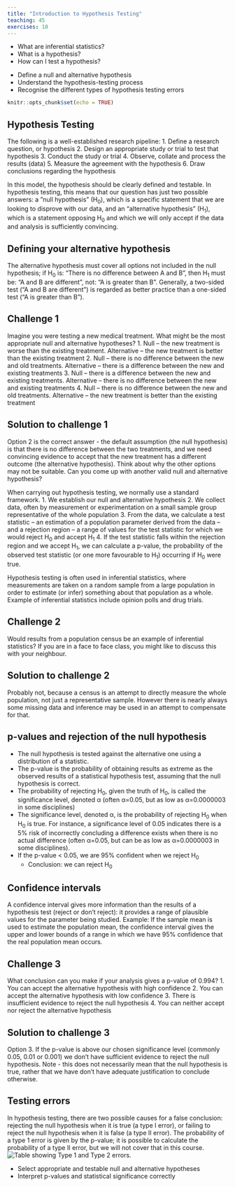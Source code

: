 ```yaml
---
title: "Introduction to Hypothesis Testing"
teaching: 45
exercises: 10
---
```


:::::::::::::::::::::::::::::::::::::: questions

- What are inferential statistics?
- What is a hypothesis?
- How can I test a hypothesis?

::::::::::::::::::::::::::::::::::::::::::::::::
  
::::::::::::::::::::::::::::::::::::: objectives

- Define a null and alternative hypothesis
- Understand the hypothesis-testing process
- Recognise the different types of hypothesis testing errors

::::::::::::::::::::::::::::::::::::::::::::::::


```r
knitr::opts_chunk$set(echo = TRUE)
```

## Hypothesis Testing

The following is a well-established research pipeline: 
1. Define a research question, or hypothesis
2. Design an appropriate study or trial to test that hypothesis
3. Conduct the study or trial
4. Observe, collate and process the results (data)
5. Measure the agreement with the hypothesis
6. Draw conclusions regarding the hypothesis

In this model, the hypothesis should be clearly defined and testable. In
hypothesis testing, this means that our question has just two possible answers:
a ”null hypothesis” (H<sub>0</sub>), which is a specific statement that we are 
looking to disprove with our data, and an “alternative hypothesis” 
(H<sub>1</sub>), which is a statement opposing H<sub>0</sub> and which we will 
only accept if the data and analysis is sufficiently convincing.

::::::::::::::::::::::::::::::::::::: callout

## Defining your alternative hypothesis
The alternative hypothesis must cover all options not included in the null
hypothesis; if H<sub>0</sub> is: “There is no difference between A and B”, 
then H<sub>1</sub> must be: “A and B are different”, not: “A is greater than
B”. Generally, a two-sided test (“A and B are different”) is regarded as
better practice than a one-sided test (“A is greater than B”).

::::::::::::::::::::::::::::::::::::: 

::::::::::::::::::::::::::::::::::::: challenge

## Challenge 1

Imagine you were testing a new medical treatment. What might be the most
appropriate null and alternative hypotheses?
1. Null – the new treatment is worse than the existing treatment. Alternative
– the new treatment is better than the existing treatment
2. Null – there is no difference between the new and old treatments.
Alternative – there is a difference between the new and existing treatments
3. Null – there is a difference between the new and existing treatments.
Alternative – there is no difference between the new and existing treatments
4. Null – there is no difference between the new and old treatments.
Alternative – the new treatment is better than the existing treatment

::::::::::::::::::::::::::::::::::::: solution

## Solution to challenge 1

Option 2 is the correct answer - the default assumption (the null
hypothesis) is that there is no difference between the two treatments, and
we need convincing evidence to accept that the new treatment has a different
outcome (the alternative hypothesis). Think about why the other options may
not be suitable. Can you come up with another valid null and alternative
hypothesis?

:::::::::::::::::::::::::::::::::::::
:::::::::::::::::::::::::::::::::::::

When carrying out hypothesis testing, we normally use a standard framework.
1. We establish our null and alternative hypothesis
2. We collect data, often by measurement or experimentation on a small sample 
group representative of the whole population
3. From the data, we calculate a test statistic – an estimation of a population
parameter derived from the data – and a rejection region – a range of values for
the test statistic for which we would reject H<sub>0</sub> and accept 
H<sub>1</sub>
4. If the test statistic falls within the rejection region and we accept 
H<sub>1</sub>, we can calculate a p-value, the probability of the observed test 
statistic (or one more favourable to H<sub>1</sub>) occurring if H<sub>0</sub>
were true.

Hypothesis testing is often used in inferential statistics, where measurements 
are taken on a random sample from a large population in order to estimate (or 
infer) something about that population as a whole. Example of inferential 
statistics include opinion polls and drug trials.

::::::::::::::::::::::::::::::::::::: challenge

## Challenge 2

Would results from a population census be an example of inferential statistics?
If you are in a face to face class, you might like to discuss this with your
neighbour.

::::::::::::::::::::::::::::::::::::: solution

## Solution to challenge 2

Probably not, because a census is an attempt to directly 
measure the whole population, not just a representative sample. However
there is nearly always some missing data and inference may be used in an
attempt to compensate for that.

:::::::::::::::::::::::::::::::::::::
:::::::::::::::::::::::::::::::::::::

## p-values and rejection of the null hypothesis
* The null hypothesis is tested against the alternative one using a distribution
of a statistic.
* The p-value is the probability of obtaining results as extreme as the observed
results of a statistical hypothesis test, assuming that the null hypothesis is 
correct.
* The probability of rejecting H<sub>0</sub>, given the truth of H<sub>0</sub>,
is called the significance level, denoted α (often α=0.05, but as low as 
α=0.0000003 in some disciplines)
* The significance level, denoted α, is the probability of rejecting 
H<sub>0</sub> when H<sub>0</sub> is true. For instance, a significance level of
0.05 indicates there is a 5% risk of incorrectly concluding a difference exists
when there is no actual difference (often α=0.05, but can be as low as
α=0.0000003 in some disciplines).
* If the p-value < 0.05, we are 95% confident when we reject H<sub>0</sub>
  + Conclusion: we can reject H<sub>0</sub>

## Confidence intervals
A confidence interval gives more information than the results of a
hypothesis test (reject or don’t reject): it provides a range of
plausible values for the parameter being studied.
Example: If the sample mean is used to estimate the population mean, the
confidence interval gives the upper and lower bounds of a range in which
we have 95% confidence that the real population mean occurs.

::::::::::::::::::::::::::::::::::::: challenge

## Challenge 3
What conclusion can you make if your analysis gives a p-value of 0.994?
1. You can accept the alternative hypothesis with high confidence
2. You can accept the alternative hypothesis with low confidence
3. There is insufficient evidence to reject the null hypothesis
4. You can neither accept nor reject the alternative hypothesis

::::::::::::::::::::::::::::::::::::: solution

## Solution to challenge 3

Option 3. If the p-value is above our chosen significance level (commonly 
0.05, 0.01 or 0.001) we don't have sufficient evidence to reject the null
hypothesis. Note - this does not necessarily mean that the null hypothesis
is true, rather that we have don't have adequate justification to conclude 
otherwise.

:::::::::::::::::::::::::::::::::::::
:::::::::::::::::::::::::::::::::::::

## Testing errors
In hypothesis testing, there are two possible causes for a false 
conclusion: rejecting the null hypothesis when it is true (a type I 
error), or failing to reject the null hypothesis when it is false (a type
II error). The probability of a type 1 error is given by the p-value; it
is possible to calculate the probability of a type II error, but we will 
not cover that in this course.
![RStudio layout](fig/01-fig1.png){alt="Table showing Type 1 and Type 2 errors."}

:::::::::::::::::::::::::::::::::::: keypoints

- Select appropriate and testable null and alternative hypotheses
- Interpret p-values and statistical significance correctly

:::::::::::::::::::::::::::::::::::: 

[r-markdown]: https://rmarkdown.rstudio.com/

